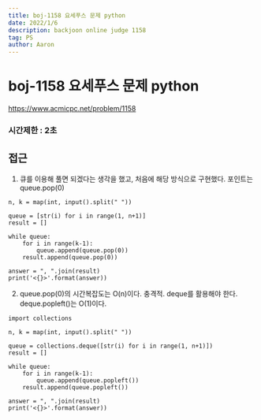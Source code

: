 ```yaml
---
title: boj-1158 요세푸스 문제 python
date: 2022/1/6
description: backjoon online judge 1158
tag: PS
author: Aaron
---
```


# boj-1158 요세푸스 문제 python

https://www.acmicpc.net/problem/1158

### 시간제한 : 2초

## 접근
1. 큐를 이용해 풀면 되겠다는 생각을 했고, 처음에 해당 방식으로 구현했다. 포인트는 queue.pop(0)
```
n, k = map(int, input().split(" "))

queue = [str(i) for i in range(1, n+1)]
result = []

while queue:
    for i in range(k-1):
        queue.append(queue.pop(0))
    result.append(queue.pop(0))

answer = ", ".join(result)
print('<{}>'.format(answer))
```

2. queue.pop(0)의 시간복잡도는 O(n)이다. 충격적. deque를 활용해야 한다. deque.popleft()는 O(1)이다.
```
import collections

n, k = map(int, input().split(" "))

queue = collections.deque([str(i) for i in range(1, n+1)])
result = []

while queue:
    for i in range(k-1):
        queue.append(queue.popleft())
    result.append(queue.popleft())

answer = ", ".join(result)
print('<{}>'.format(answer))
```
